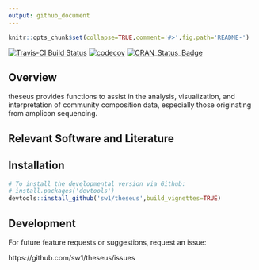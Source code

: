 ```yaml
---
output: github_document
---
```

  
<!-- README.md is generated from README.Rmd. Please edit that file -->
  
```r
knitr::opts_chunk$set(collapse=TRUE,comment='#>',fig.path='README-')
```

[![Travis-CI Build Status](https://travis-ci.org/sw1/theseus.svg?branch=master)](https://travis-ci.org/sw1/theseus)
[![codecov](https://codecov.io/gh/sw1/theseus/branch/master/graph/badge.svg?token=pmjXMfuHrw)](https://codecov.io/gh/sw1/theseus)
[![CRAN_Status_Badge](http://www.r-pkg.org/badges/version/theseus)](https://cran.r-project.org/package=theseus)


## Overview
<!-- same text as "description" in DESCRIPTION, just as a (temporary) placeholder. once it's up and running we can flesh some of this out. -->
theseus provides functions to assist in the analysis, visualization, and interpretation of community composition data, especially those originating from amplicon sequencing.

## Relevant Software and Literature


## Installation

```r
# To install the developmental version via Github:
# install.packages('devtools')
devtools::install_github('sw1/theseus',build_vignettes=TRUE)
```

## Development

For future feature requests or suggestions, request an issue:
  
  https://github.com/sw1/theseus/issues